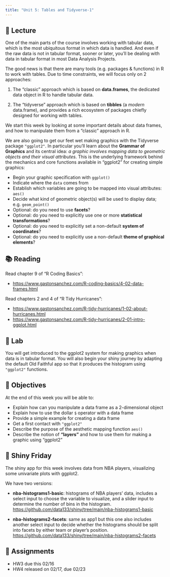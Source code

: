 ```yaml
---
title: "Unit 5: Tables and Tidyverse-1"
---
```



## 📖 Lecture

One of the main parts of the course involves working with tabular data, which is the most ubiquitous format in which data is handled. And even if the raw data is not in tabular format, sooner or later, you'll be dealing with data in tabular format in most Data Analysis Projects. 

The good news is that there are many tools (e.g. packages & functions) in R to work with tables. Due to time constraints, we will focus only on 2 approaches: 

1) The "classic" approach which is based on __data.frames__, the dedicated data object in R to handle tabular data.

2) The "tidyverse" approach which is based on __tibbles__ (a _modern_ data.frame), and provides a rich ecosystem of packages chiefly designed for working with tables.

We start this week by looking at some important details about data frames, and how to manipulate them from a "classic" approach in R. 

We are also going to get our feet wet making graphics with the Tidyverse package `"ggplot2"`. In particular you'll learn about the **Grammar of Graphics** and its central idea: _a graphic involves mapping data to geometric objects and their visual attributes_. This is the underlying framework behind the mechanics and core functions available in "ggplot2" for creating simple graphics:

- Begin your graphic specification with `ggplot()`
- Indicate where the `data` comes from
- Establish which variables are going to be mapped into visual attributes: `aes()`
- Decide what kind of geometric object(s) will be used to display data; e.g. `geom_point()`
- Optional: do you need to use **facets**?
- Optional: do you need to explicitly use one or more **statistical transformations**?
- Optional: do you need to explicitly set a non-default **system of coordinates**?
- Optional: do you need to explicitly use a non-default **theme of graphical elements**?

 

## 📚 Reading

Read chapter 9 of "R Coding Basics":

- <a href="https://www.gastonsanchez.com/R-coding-basics/4-02-data-frames.html" target="_blank">https://www.gastonsanchez.com/R-coding-basics/4-02-data-frames.html</a>


Read chapters 2 and 4 of "R Tidy Hurricanes":

- <a href="https://www.gastonsanchez.com/R-tidy-hurricanes/1-02-about-hurricanes.html" target="_blank">https://www.gastonsanchez.com/R-tidy-hurricanes/1-02-about-hurricanes.html</a>
- <a href="https://www.gastonsanchez.com/R-tidy-hurricanes/2-01-intro-ggplot.html" target="_blank">https://www.gastonsanchez.com/R-tidy-hurricanes/2-01-intro-ggplot.html</a>
 


## 🔬 Lab

You will get introduced to the ggplot2 system for making graphics when data is in tabular format. You will also begin your shiny journey by adapting the default Old Faithful app so that it produces the histogram using `"ggplot2"` functions.



## 🎯 Objectives

At the end of this week you will be able to:

- Explain how can you manipulate a data frame as a 2-dimensional object
- Explain how to use the dollar `$` operator with a data frame
- Provide a simple example for creating a data frame
- Get a first contact with `"ggplot2"`
- Describe the purpose of the aesthetic mapping function `aes()`
- Describe the notion of **"layers"** and how to use them for making a graphic using "ggplot2"
 


## 🔆 Shiny Friday

The shiny app for this week involves data from NBA players, visualizing some univariate plots with ggplot2.

We have two versions:

- __nba-histograms1-basic__: histograms of NBA players' data, includes a select input to choose the variable to visualize, and a slider input to determine the number of bins in the histogram. <br>
<a href="https://github.com/data133/shiny/tree/main/nba-histograms1-basic" target="blank">https://github.com/data133/shiny/tree/main/nba-histograms1-basic</a>

- __nba-histograms2-facets__: same as app1 but this one also includes another select input to decide whether the histograms should be split into facets by either team or player's position. <br>
<a href="https://github.com/data133/shiny/tree/main/nba-histograms2-facets" target="blank">https://github.com/data133/shiny/tree/main/nba-histograms2-facets</a>



## 🔔 Assignments

- HW3 due this 02/16
- HW4 released on 02/17, due 02/23
